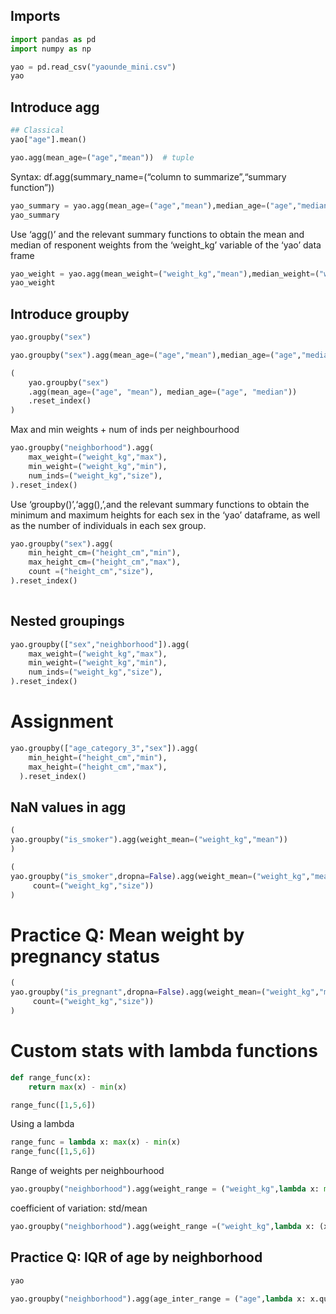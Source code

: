 ## Imports
```python
import pandas as pd
import numpy as np
```

```python
yao = pd.read_csv("yaounde_mini.csv")
yao
```
## Introduce agg

```python
## Classical
yao["age"].mean()
```

```python
yao.agg(mean_age=("age","mean"))  # tuple
```

Syntax:
df.agg(summary_name=("column to summarize","summary function"))

```python
yao_summary = yao.agg(mean_age=("age","mean"),median_age=("age","median"))
yao_summary
```
Use 'agg()' and the relevant summary functions to obtain the mean and median of responent weights from the 'weight_kg' variable of the 'yao' data frame

```python
yao_weight = yao.agg(mean_weight=("weight_kg","mean"),median_weight=("weight_kg","median"))
yao_weight
```
## Introduce groupby

```python
yao.groupby("sex")
```

```python
yao.groupby("sex").agg(mean_age=("age","mean"),median_age=("age","median")).reset_index()
```
```python
(
    yao.groupby("sex")
    .agg(mean_age=("age", "mean"), median_age=("age", "median"))
    .reset_index()
)
```
Max and min weights + num of inds per neighbourhood

```python
yao.groupby("neighborhood").agg(
    max_weight=("weight_kg","max"),
    min_weight=("weight_kg","min"),
    num_inds=("weight_kg","size"),
).reset_index()   

```
Use 'groupby()','agg(),',and the relevant summary functions to obtain the minimum and maximum heights for each sex in the 'yao' dataframe, as well as the number of individuals in each sex group.

```python
yao.groupby("sex").agg(
    min_height_cm=("height_cm","min"),
    max_height_cm=("height_cm","max"),
    count =("height_cm","size"),
).reset_index()
                       
```
## Nested groupings

```python
yao.groupby(["sex","neighborhood"]).agg(
    max_weight=("weight_kg","max"),
    min_weight=("weight_kg","min"),
    num_inds=("weight_kg","size"),
).reset_index()   

```
# Assignment

```python
yao.groupby(["age_category_3","sex"]).agg(
    min_height=("height_cm","min"),
    max_height=("height_cm","max"),
  ).reset_index()   
```
## NaN values in agg

```python
(
yao.groupby("is_smoker").agg(weight_mean=("weight_kg","mean"))
)
```

```python
(
yao.groupby("is_smoker",dropna=False).agg(weight_mean=("weight_kg","mean"),
     count=("weight_kg","size"))
)
```

# Practice Q: Mean weight by pregnancy status

```python
(
yao.groupby("is_pregnant",dropna=False).agg(weight_mean=("weight_kg","mean"),
     count=("weight_kg","size"))
)
```
# Custom stats with lambda functions

```python
def range_func(x):
    return max(x) - min(x)

range_func([1,5,6])   
```
Using a lambda


```python
range_func = lambda x: max(x) - min(x)
range_func([1,5,6])
```

Range of weights per neighbourhood

```python
yao.groupby("neighborhood").agg(weight_range = ("weight_kg",lambda x: max(x) - min(x)))
```

coefficient of variation: std/mean

```python
yao.groupby("neighborhood").agg(weight_range =("weight_kg",lambda x: (x.std() / x.mean() * 100 )))
```

## Practice Q: IQR of age by neighborhood

```python
yao
```

```python
yao.groupby("neighborhood").agg(age_inter_range = ("age",lambda x: x.quantile(0.75) - x.quantile(0.25)))
```